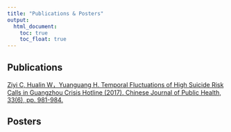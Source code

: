 ```yaml
---
title: "Publications & Posters"
output:
  html_document:
    toc: true
    toc_float: true
---
```


##  Publications

[Ziyi C, Hualin W，Yuanguang H. Temporal Fluctuations of High Suicide Risk Calls in Guangzhou Crisis Hotline (2017). Chinese Journal of Public Health, 33(6), pp. 981-984.](http://www.zgggws.com/CN/Y2017/V33/I6/981)

## Posters